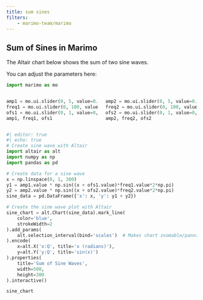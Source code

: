 ```yaml
---
title: sum sines
filters:
    - marimo-team/marimo
---
```




## Sum of Sines in Marimo

The Altair chart below shows the sum of two sine waves.

You can adjust the parameters here:

```python {.marimo}
import marimo as mo
```

::: {.columns}
::: {.column}
```python {.marimo}
amp1 = mo.ui.slider(0, 5, value=0.5, step=0.01, label="amplitude 1")
freq1 = mo.ui.slider(0, 100, value=1, label="frequency 1")
ofs1 = mo.ui.slider(0, 1, value=0, step=0.01, label="offset 1")
amp1, freq1, ofs1
```
:::

::: {.column}
```python {.marimo}
amp2 = mo.ui.slider(0, 5, value=0.5, step=0.01, label="amplitude 2")
freq2 = mo.ui.slider(0, 100, value=1, label="frequency 2")
ofs2 = mo.ui.slider(0, 1, value=0, step=0.01, label="offset 2")
amp2, freq2, ofs2
```
:::
:::

```python {.marimo}
#| editor: true
#| echo: true
# Create sine wave with Altair
import altair as alt
import numpy as np
import pandas as pd

# Create data for a sine wave
x = np.linspace(0, 1, 300)
y1 = amp1.value * np.sin((x + ofs1.value)*freq1.value*2*np.pi)
y2 = amp2.value * np.sin((x + ofs2.value)*freq2.value*2*np.pi)
sine_data = pd.DataFrame({'x': x, 'y': y1 + y2})

# Create the sine wave plot with Altair
sine_chart = alt.Chart(sine_data).mark_line(
    color='blue', 
    strokeWidth=2
).add_params(
    alt.selection_interval(bind='scales')  # Makes chart zoomable/pannable
).encode(
    x=alt.X('x:Q', title='x (radians)'),
    y=alt.Y('y:Q', title='sin(x)')
).properties(
    title='Sum of Sine Waves',
    width=500,
    height=300
).interactive()

sine_chart
```

